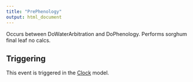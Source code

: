 ```yaml
---
title: "PrePhenology"
output: html_document
---
```



Occurs between DoWaterArbitration and DoPhenology. Performs sorghum final leaf no calcs.

## Triggering

This event is triggered in the [Clock](/docs/Models/Clock.qmd) model.
